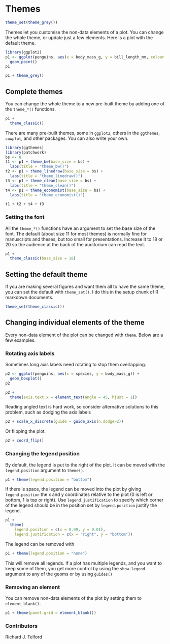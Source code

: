 # Themes

```r
theme_set(theme_grey())
```

Themes let you customise the non-data elements of a plot.
You can change the whole theme, or update just a few elements.
Here is a plot with the default theme.

```r
library(ggplot2)
p1 <- ggplot(penguins, aes(x = body_mass_g, y = bill_length_mm, colour = species)) +
  geom_point()
p1
```

```r
p1 + theme_grey()
```

## Complete themes

You can change the whole theme to a new pre-built theme by adding one of the `theme_*()` functions.

```r
p1 + 
  theme_classic()
```

There are many pre-built themes, some in `ggplot2`, others in the `ggthemes`, `cowplot`, and other packages. 
You can also write your own.

```r
library(ggthemes)
library(patchwork)
bs <- 8
t1 <- p1 + theme_bw(base_size = bs) +
  labs(title = "theme_bw()")
t2 <- p1 + theme_linedraw(base_size = bs) + 
  labs(title = "theme_linedraw()")
t3 <- p1 + theme_clean(base_size = bs) + 
  labs(title = "theme_clean()")
t4 <- p1 + theme_economist(base_size = bs) +
  labs(title = "theme_economist()")

t1 + t2 + t4 + t3 
```
### Setting the font

All the `theme_*()` functions have an argument to set the base size of the font.
The default (about size 11 for most themes) is normally fine for manuscripts and theses, but too small for presentations.
Increase it to 18 or 20 so the audience at the back of the auditorium can read the text.

```r
p1 + 
  theme_classic(base_size = 18)
```

## Setting the default theme

If you are making several figures and want them all to have the same theme, you can set the default with `theme_set()`.
I do this in the setup chunk of R markdown documents.

```r
theme_set(theme_classic())
```

## Changing individual elements of the theme

Every non-data element of the plot can be changed with `theme`.
Below are a few examples.

### Rotating axis labels

Sometimes long axis labels need rotating to stop them overlapping.

```r
p2 <- ggplot(penguins, aes(x = species, y = body_mass_g)) + 
  geom_boxplot()
p2
```
```r
p2 + 
  theme(axis.text.x = element_text(angle = 45, hjust = 1))
```

Reading angled text is hard work, so consider alternative solutions to this problem, such as dodging the axis labels

```r
p2 + scale_x_discrete(guide = guide_axis(n.dodge=2))
```

Or flipping the plot.

```r
p2 + coord_flip()
```

### Changing the legend position

By default, the legend is put to the right of the plot.
It can be moved with the `legend.position` argument to `theme()`.

```r
p1 + theme(legend.position = "bottom")
```

If there is space, the legend can be moved into the plot by giving `legend.position` the x and y coordinates relative to the plot (0 is left or bottom, 1 is top or right).
Use `legend.justification` to specify which corner of the legend should be in the position set by `legend.position` justify the legend.

```r
p1 + 
  theme(
    legend.position = c(x = 0.99, y = 0.01),
    legend.justification = c(x = "right", y = "bottom"))
```

The legend can be removed with 

```r
p1 + theme(legend.position = "none")
```

This will remove all legends.
If a plot has multiple legends, and you want to keep some of them, you get more control by using the `show.legend` argument to any of the geoms or by using `guides()`

### Removing an element

You can remove non-data elements of the plot by setting them to `element_blank()`.

```r
p1 + theme(panel.grid = element_blank())
```

### Contributors {- .contributors .toc-ignore}

Richard J. Telford
